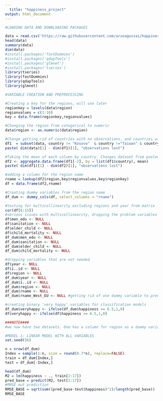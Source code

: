 ---
  title: "happiness_project"
output: html_document
---
  
  
  
```{r happiness, echo=FALSE}
#LOADING DATA AND DOWNLOADING PACKAGES

data = read.csv('https://raw.githubusercontent.com/arunagossai/happiness_project_R/master/happiness_data.csv', header = TRUE)
head(data)
summary(data)
dim(data)
#install.packages('fastDummies')
#install.packages('qdapTools')
#install.packages('glmnet')
#install.packages('tseries')
library(tseries)
library(fastDummies)
library(qdapTools)
library(glmnet)
```



```{r happiness, echo=FALSE}
#VARIABLE CREATION AND PREPROCESSING

#Creating a key for the regions, will use later
regionkey = levels(data$region)
regionvalues = c(1:10)
key = data.frame(regionkey,regionvalues)

#Changing the region from categorical to numeric
data$region <- as.numeric(data$region)

#Change getting rid of countries with no observations, and countries with no democracy value
df1  = subset(data, country != "Kosovo"  & country !="Taiwan" & country!="Sudan" & democracy!= 'NA')
paste( dim(data)[1] - dim(df1)[1], "observations lost")

#Taking the mean of each column by country. Changes dataset from pooled cross-sectional to cross-sectional 
df2 <- aggregate.data.frame(df1[-2], by = list(df1$country), mean)
paste( dim(df1)[1] - dim(df2)[1], "observations lost")

#adding a column for the region name
rname = lookup(df2$region,key$regionvalues,key$regionkey)
df = data.frame(df2,rname)

#Creating dummy variables from the region name
df_dum <- dummy_cols(df, select_columns = "rname")

#testing for multicollinearity excluding regions and year from matrix
cor(df[6:15])
#serious issues with multicollinearity, dropping the problem variables
df$men_edu <- NULL
df$sanitation <- NULL
df$elder_child <- NULL
df$child_mortality <- NULL
df_dum$men_edu <- NULL
df_dum$sanitation <- NULL
df_dum$elder_child <- NULL
df_dum$child_mortality <- NULL

#dropping variables that are not needed
df$year <- NULL
df$ï..id <- NULL
df$region <- NULL
df_dum$year <- NULL
df_dum$ï..id <- NULL
df_dum$region <- NULL
df_dum$rname <- NULL  
df_dum$rname_West_EU <- NULL #getting rid of one dummy variable to prevent multicollinearity

#creating binary 'very happy' variables for classification models
df_dum$veryhappy <- ifelse(df_dum$happiness >= 6.5,1,0)
df$veryhappy <- ifelse(df$happiness >= 6.5,1,0)

###NOTE####
#we now have two datasets. One has a column for region as a dummy variable, one does not. you can view them with the code below. Please remember that we have decided NOT to get rid of the  countries with outliers. Your two options are: replacing outliers with NAs or keeping them as is
```



```{r}
#MODEL 1: LINEAR MODEL WITH ALL VARIABLES
set.seed(56)

n = nrow(df_dum)
Index = sample(1:n, size = round(0.7*n), replace=FALSE)
train = df_dum[Index,]
test = df_dum[-Index,]  

head(df_dum)
M2 = lm(happiness ~ ., train[2:17])
pred_base = predict(M2, test[2:17])
#RMSE out prediction
RMSE_BASE = sqrt(sum((pred_base-test$happiness)^2)/length(pred_base))
RMSE_BASE
```



```{r}


```
